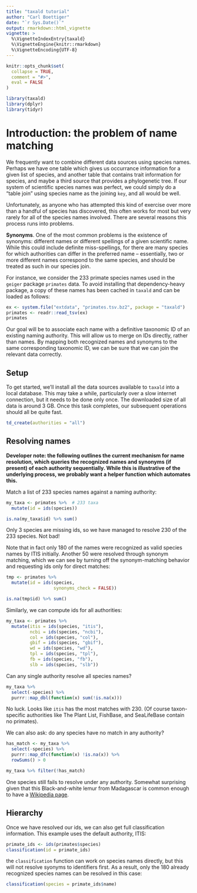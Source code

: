 ```yaml
---
title: "taxald tutorial"
author: "Carl Boettiger"
date: "`r Sys.Date()`"
output: rmarkdown::html_vignette
vignette: >
  %\VignetteIndexEntry{taxald}
  %\VignetteEngine{knitr::rmarkdown}
  %\VignetteEncoding{UTF-8}
---
```


```r
knitr::opts_chunk$set(
  collapse = TRUE,
  comment = "#>",
  eval = FALSE
)
```



```r
library(taxald)
library(dplyr)
library(tidyr)
```



# Introduction: the problem of name matching

We frequently want to combine different data sources using species names.  Perhaps we have one table which gives us occurrance information for a given list of species, and another table that contains trait information for species, and maybe a third source that provides a phylogenetic tree.  If our system of scientific species names was perfect, we could simply do a "table join" using species name as the joining `key`, and all would be well. 

Unfortunately, as anyone who has attempted this kind of exercise over more than a handful of species has discovered, this often works for most but very rarely for all of the species names involved.  There are several reasons this process runs into problems.  

**Synonyms**.  One of the most common problems is the existence of synonyms: different names or different spellings of a given scientific name.  While this could include definite miss-spellings, for there are many species for which authorities can differ in the preferred name -- essentially, two or more different names correspond to the same species, and should be treated as such in our species join.  


For instance, we consider the 233 primate species names used in the `geiger` package `primates` data.  To avoid installing that dependency-heavy package, a copy of these names has been cached in `taxald` and can be loaded as follows: 

```r
ex <- system.file("extdata", "primates.tsv.bz2", package = "taxald")
primates <- readr::read_tsv(ex)
primates
```

Our goal will be to associate each name with a definitive taxonomic ID of an existing naming authority.  This will allow us to merge on IDs directly, rather than names.  By mapping both recognized names and synonyms to the same corresponding taxonomic ID, we can be sure that we can join the relevant data correctly.


## Setup

To get started, we'll install all the data sources available to `taxald` into a local database. This may take a while, particularly over a slow internet connection, but it needs to be done only once.  The downloaded size of all data is around 3 GB.  Once this task completes, our subsequent operations should all be quite fast.  

```r
td_create(authorities = "all")
```


## Resolving names

**Developer note: the following outlines the current mechanism for name resolution, which queries the recognized names and synonyms (if present) of each authority sequentially.  While this is illustrative of the underlying process, we probably want a helper function which automates this.**

Match a list of 233 species names against a naming authority:  


```r
my_taxa <- primates %>%  # 233 taxa
  mutate(id = ids(species)) 

is.na(my_taxa$id) %>% sum()
```
Only 3 species are missing ids, so we have managed to resolve 230 of the 233 species.  Not bad!


Note that in fact only 180 of the names were recognized as valid species names by ITIS initially.  Another 50 were resolved through synonym matching, which we can see by turning off the synonym-matching behavior and requesting ids only for direct matches:

```r
tmp <- primates %>%  
  mutate(id = ids(species, 
                  synonyms_check = FALSE)) 

is.na(tmp$id) %>% sum()
```

Similarly, we can compute ids for all authorities:


```r

my_taxa <- primates %>%  
  mutate(itis = ids(species, "itis"),
         ncbi = ids(species, "ncbi"),
         col = ids(species, "col"),
         gbif = ids(species, "gbif"),
         wd = ids(species, "wd"),
         tpl = ids(species, "tpl"),
         fb = ids(species, "fb"),
         slb = ids(species, "slb")) 

```

Can any single authority resolve all species names?

```r
my_taxa %>% 
  select(-species) %>% 
  purrr::map_dbl(function(x) sum(!is.na(x)))
```

No luck.  Looks like `itis` has the most matches with 230.  (Of course taxon-specific authorities like The Plant List, FishBase, and SeaLifeBase contain no primates).  

We can also ask: do any species have no match in any authority?

```r
has_match <- my_taxa %>% 
  select(-species) %>%
  purrr::map_dfc(function(x) !is.na(x)) %>% 
  rowSums() > 0

my_taxa %>% filter(!has_match)
```

One species still fails to resolve under any authority. Somewhat surprising given that this Black-and-white lemur from Madagascar is common enough to have a [Wikipedia page](https://en.wikipedia.org/wiki/Black-and-white_ruffed_lemur).

## Hierarchy

Once we have resolved our ids, we can also get full classification information. This example uses the default authority, ITIS:

```r
primate_ids <- ids(primates$species)
classification(id = primate_ids)
```

the `classification` function can work on species names directly, but this will not resolve syonyms to identifiers first.  As a result, only the 180 already recognized species names can be resolved in this case:

```r
classification(species = primate_ids$name)
```

